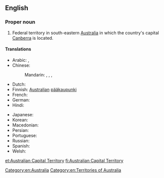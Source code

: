 ==English==
{{wikipedia}}

===Proper noun===
{{en-proper noun|head=[[Australian]] [[capital|Capital]] [[territory|Territory]]}}

# Federal territory in south-eastern [[Australia]] in which the country's capital [[Canberra]] is located.

====Translations====
{{trans-top|Territory of Australia}}
* Arabic: {{t-|ar|إقليم العاصمة الأسترالية|m|tr=ʾiqlīm al-ʿāṣima al-ʾustrālíyya|sc=Arab}}, {{t-|ar|مقاطعة العاصمة الأسترالية|f|tr=muqāṭaʿat al-ʿāṣima al-ʾustrālíyya|sc=Arab}}
* Chinese:
*: Mandarin: {{t|cmn|澳洲首都特區|sc=Hani}}, {{t|cmn|澳洲首都特区|tr=Àozhōu Shuǒdū Tè Qū|sc=Hani}}, {{qualifier|full name}} {{t|cmn|澳大利亞首都特別行政區|sc=Hani}}, {{t|cmn|澳大利亚首都特别行政区|tr=Àodàlìyà Shuǒdū Tèbié Xíngzhèng Qū|sc=Hani}}
* Dutch: {{t+|nl|Australisch Hoofdstedelijk Territorium}}
* Finnish: [[Australian#Finnish|Australian]] [[pääkaupunki]]{{t+|fi|territorio}}
* French: {{t-|fr|Territoire de la Capitale australienne|f}}
* German: {{t-|de|Australian Capital Territory|n}}
* Hindi: {{t-|hi|ऑस्ट्रेलियाई राजधानी क्षेत्र|m|tr=osṭreliyā'ī rājadhānī kṣetra|sc=Deva}}
{{trans-mid}}
* Japanese: {{t-|ja|オーストラリア首都特別地域|tr=Ōsutoraria shuto tokubetsu chiiki|sc=Jpan}}
* Korean: {{t-|ko|오스트레일리아 수도 준주|tr=Oseuteureillia sudo junju|sc=Kore}}
* Macedonian: {{t-|mk|Територија на австралискиот главен град|f|tr=Teritórija na avstralískiot gláven grad}}
* Persian: {{t-|fa|قلمرو پایتختی استرالیا|sc=fa-Arab}}
* Portuguese: {{t-|pt|Território da Capital Australiana|m}}
* Russian: {{t-|ru|Австралийская столичная территория|f|tr=Avstralíjskaja stolíčnaja territórija}}
* Spanish: {{t-|es|Territorio Capital Australiano|m}}
* Welsh: {{t-|cy|Tiriogaeth Prifddinas Awstralia}}
{{trans-bottom}}

[[Category:en:Australia]]
[[Category:en:Territories of Australia]]

[[et:Australian Capital Territory]]
[[fi:Australian Capital Territory]]